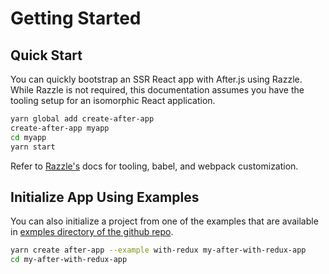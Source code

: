 
# Getting Started

## Quick Start

You can quickly bootstrap an SSR React app with After.js using Razzle. While Razzle is not required, this documentation assumes you have the tooling setup for an isomorphic React application.

```bash
yarn global add create-after-app
create-after-app myapp
cd myapp
yarn start
```

Refer to [Razzle's](https://razzlejs.org) docs for tooling, babel, and webpack customization.

## Initialize App Using Examples

You can also initialize a project from one of the examples that are available in [exmples directory of the github repo](https://github.com/jaredpalmer/after.js/tree/master/examples).

```bash
yarn create after-app --example with-redux my-after-with-redux-app
cd my-after-with-redux-app
```
